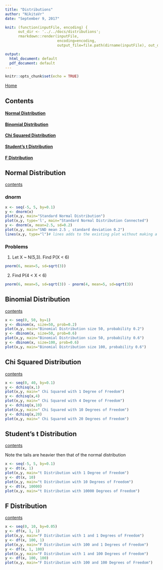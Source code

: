 ```yaml
---
title: "Distributions"
author: "NikitaVr"
date: "September 9, 2017"

knit: (function(inputFile, encoding) { 
      out_dir <- '../../docs/distributions';
      rmarkdown::render(inputFile,
                        encoding=encoding, 
                        output_file=file.path(dirname(inputFile), out_dir, 'distributions.html')) })

output:
  html_document: default
  pdf_document: default
---
```


```r
knitr::opts_chunk$set(echo = TRUE)
```

[Home](../index.html)

## Contents{#contents}

#### [Normal Distribution](#normalDistribution)
#### [Binomial Distribution](#binomialDistribution)
#### [Chi Squared Distribution](#chiSquaredDistribution)
#### [Student's t Distribution](#tDistribution)
#### [F Distribution](#fDistribution)

## Normal Distribution {#normalDistribution}

[contents](#contents)

### dnorm

```r
x <- seq(-5, 5, by=0.1)
y <- dnorm(x)
plot(x,y, main="Standard Normal Distribution")
plot(x,y, type='l', main="Standard Normal Distribution Connected")
y <- dnorm(x, mean=2.5, sd=0.2)
plot(x,y, main="SND mean 2.5 , standard deviation 0.2")
lines(x,y, type="l")# lines adds to the existing plot without making a new one
```

### Problems

1. Let X ~ N(5,3). Find P(X < 6)

```r
pnorm(6, mean=5, sd=sqrt(3))
```

2. Find P(4 < X < 6)

```r
pnorm(6, mean=5, sd=sqrt(3)) - pnorm(4, mean=5, sd=sqrt(3))
```

## Binomial Distribution {#binomialDistribution}
[contents](#contents)
```r
x <- seq(0, 50, by=1)
y <- dbinom(x, size=50, prob=0.2)
plot(x,y, main="Binomial Distribution size 50, probability 0.2")
y <- dbinom(x, size=50, prob=0.6)
plot(x,y, main="Binomial Distribution size 50, probability 0.6")
y <- dbinom(x, size=100, prob=0.6)
plot(x,y, main="Binomial Distribution size 100, probability 0.6")
```

## Chi Squared Distribution {#chiSquaredDistribution}
[contents](#contents)
```r
x <- seq(0, 40, by=0.1)
y <- dchisq(x,1)
plot(x,y, main=" Chi Squared with 1 Degree of Freedom")
y <- dchisq(x,4)
plot(x,y, main=" Chi Squared with 4 Degree of Freedom")
y <- dchisq(x,10)
plot(x,y, main=" Chi Squared with 10 Degrees of Freedom")
y <- dchisq(x,20)
plot(x,y, main=" Chi Squared with 20 Degrees of Freedom")
```

## Student's t Distribution {#tDistribution}
[contents](#contents)

Note the tails are heavier then that of the normal distribution

```r
x <- seq(-5, 5, by=0.1)
y <- dt(x, 1)
plot(x,y, main="t Distribution with 1 Degree of Freedom")
y <- dt(x, 10)
plot(x,y, main="t Distribution with 10 Degrees of Freedom")
y <- dt(x, 10000)
plot(x,y, main="t Distribution with 10000 Degrees of Freedom")
```

## F Distribution {#fDistribution}
[contents](#contents)

```r
x <- seq(0, 10, by=0.05)
y <- df(x, 1, 1)
plot(x,y, main="F Distribution with 1 and 1 Degrees of Freedom")
y <- df(x, 100, 1)
plot(x,y, main="F Distribution with 100 and 1 Degrees of Freedom")
y <- df(x, 1, 100)
plot(x,y, main="F Distribution with 1 and 100 Degrees of Freedom")
y <- df(x, 100, 100)
plot(x,y, main="F Distribution with 100 and 100 Degrees of Freedom")
```